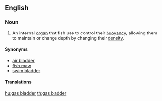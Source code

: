 ==English==

===Noun===
{{en-noun|head=[[gas]] [[bladder]]}}
{{wikipedia}}

# {{lb|en|ichthyology}} An internal [[organ]] that fish use to control their [[buoyancy]], allowing them to maintain or change depth by changing their [[density]].

====Synonyms====
* [[air bladder]]
* [[fish maw]]
* [[swim bladder]]

====Translations====
{{trans-see|internal organ|swim bladder}}

[[hu:gas bladder]]
[[th:gas bladder]]